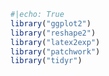 

```r
#|echo: True
library("ggplot2")
library("reshape2")
library("latex2exp")
library("patchwork")
library("tidyr")
```